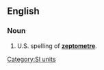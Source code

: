 ==English==

===Noun===
{{en-noun}}

# {{US}} U.S. spelling of '''[[zeptometre]]'''.
<!--Put translations, etc, at "zeptometre"-->

[[Category:SI units]]